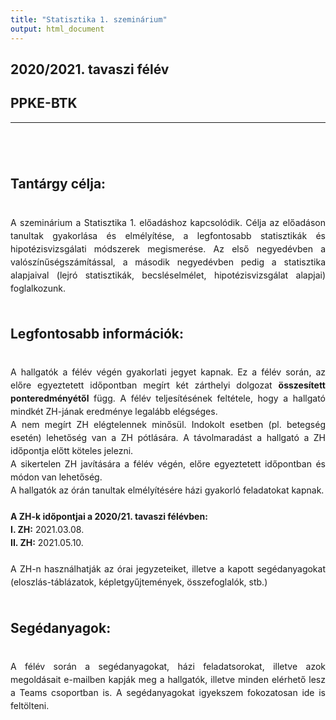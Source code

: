 ```yaml
---
title: "Statisztika 1. szeminárium"
output: html_document
---
```


## 2020/2021. tavaszi félév
## PPKE-BTK

<!-- *** -->
<!-- <br> <br> -->

<!-- ## Kérdőív: -->
<!-- <br> -->
<!-- Ha még nem tette meg, kérem segítse a munkámat ennek a kérdőívnek a kitöltésével: <br><br>   -->

<!-- <center> -->
<!-- <h2> -->
<!-- [KÉRDŐÍV]() -->
<!-- </h2> -->
<!-- </center> -->

***

<style>
  p {
    text-align: justify;
    line-height: 1.5;
  }
</style>

<br><br>  

## Tantárgy célja:
<br>
A szeminárium a Statisztika 1. előadáshoz kapcsolódik. Célja az előadáson tanultak gyakorlása és elmélyítése, a legfontosabb statisztikák és hipotézisvizsgálati módszerek megismerése. Az első negyedévben a valószínűségszámítással, a második negyedévben pedig a statisztika alapjaival (lejró statisztikák, becsléselmélet, hipotézisvizsgálat alapjai) foglalkozunk.
<br><br>  

## Legfontosabb információk:
<br>
A hallgatók a félév végén gyakorlati jegyet kapnak. Ez a félév során, az előre egyeztetett időpontban megírt két zárthelyi dolgozat **összesített ponteredményétől** függ. A félév teljesítésének feltétele, hogy a hallgató mindkét ZH-jának eredménye legalább elégséges.  
A nem megírt ZH elégtelennek minősül. Indokolt esetben (pl. betegség esetén) lehetőség van a ZH pótlására. A távolmaradást a hallgató a ZH időpontja előtt köteles jelezni.  
A sikertelen ZH javítására a félév végén, előre egyeztetett időpontban és módon van lehetőség.  
A hallgatók az órán tanultak elmélyítésére házi gyakorló feladatokat kapnak. 
<br><br>
**A ZH-k időpontjai a 2020/21. tavaszi félévben:**
<br>
**I. ZH:** 2021.03.08.  
**II. ZH:** 2021.05.10.  
<br>
A ZH-n használhatják az órai jegyzeteiket, illetve a kapott segédanyagokat (eloszlás-táblázatok, képletgyűjtemények, összefoglalók, stb.)
<br><br>  

## Segédanyagok:
<br>
A félév során a segédanyagokat, házi feladatsorokat, illetve azok megoldásait e-mailben kapják meg a hallgatók, illetve minden elérhető lesz a Teams csoportban is. A segédanyagokat igyekszem fokozatosan ide is feltölteni.